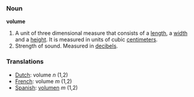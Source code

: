 === Noun ===

'''volume'''

#A unit of three dimensional measure that consists of a [[length]], a [[width]] and a [[height]].  It is measured in units of cubic [[centimeter]]s.
#Strength of sound.  Measured in [[decibel]]s.

=== Translations ===
*[[Dutch]]: volume ''n'' (1,2)
*[[French]]: volume ''m'' (1,2)
*[[Spanish]]: [[volumen]] ''m'' (1,2)